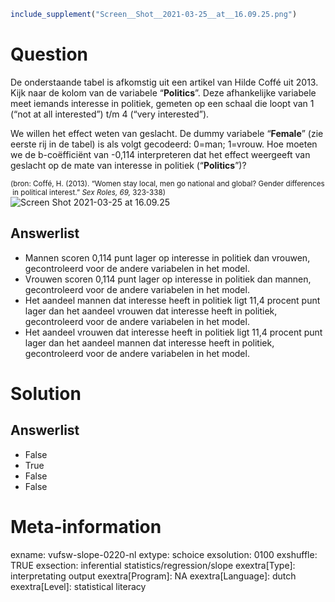 ```r
include_supplement("Screen__Shot__2021-03-25__at__16.09.25.png")
```

Question
========
De onderstaande tabel is afkomstig uit een artikel van Hilde Coffé uit
2013.  
Kijk naar de kolom van de variabele "**Politics**". Deze afhankelijke
variabele meet iemands interesse in politiek, gemeten op een schaal die
loopt van 1 ("not at all interested") t/m 4 ("very interested").  
  
We willen het effect weten van geslacht. De dummy variabele "**Female**"
(zie eerste rij in de tabel) is als volgt gecodeerd: 0=man; 1=vrouw. Hoe
moeten we de b-coëfficiënt van -0,114 interpreteren dat het effect
weergeeft van geslacht op de mate van interesse in politiek
("**Politics**")?  
  
<sub>(bron:\ Coffé,\ H.\ (2013).\ "Women\ stay\ local,\ men\ go\ national\ and\ global?\ Gender\ differences\ in\ political\ interest."\ *Sex\ Roles,\ 69, *323-338)</sub>  
<img src="Screen__Shot__2021-03-25__at__16.09.25.png"
class="fr-fic fr-dii enlargeimage tvcss_2"
alt="Screen Shot 2021-03-25 at 16.09.25" />

Answerlist
----------
* Mannen scoren 0,114 punt lager op interesse in politiek dan vrouwen,
  gecontroleerd voor de andere variabelen in het model.
* Vrouwen scoren 0,114 punt lager op interesse in politiek dan mannen,
  gecontroleerd voor de andere variabelen in het model.
* Het aandeel mannen dat interesse heeft in politiek ligt 11,4 procent
  punt lager dan het aandeel vrouwen dat interesse heeft in politiek,
  gecontroleerd voor de andere variabelen in het model.
* Het aandeel vrouwen dat interesse heeft in politiek ligt 11,4 procent
  punt lager dan het aandeel mannen dat interesse heeft in politiek,
  gecontroleerd voor de andere variabelen in het model.

Solution
========










Answerlist
----------
* False
* True
* False
* False

Meta-information
================
exname: vufsw-slope-0220-nl
extype: schoice
exsolution: 0100
exshuffle: TRUE
exsection: inferential statistics/regression/slope
exextra[Type]: interpretating output
exextra[Program]: NA
exextra[Language]: dutch
exextra[Level]: statistical literacy

